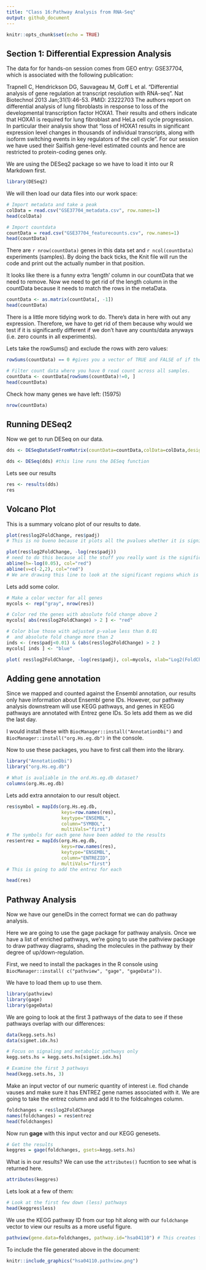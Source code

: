 ```yaml
---
title: "Class 16:Pathway Analysis from RNA-Seq"
output: github_document
---
```


```r
knitr::opts_chunk$set(echo = TRUE)
```

## Section 1: Differential Expression Analysis

The data for for hands-on session comes from GEO entry: GSE37704, which is associated with the following publication:

Trapnell C, Hendrickson DG, Sauvageau M, Goff L et al. "Differential analysis of gene regulation at transcript resolution with RNA-seq". Nat Biotechnol 2013 Jan;31(1):46-53. PMID: 23222703
The authors report on differential analysis of lung fibroblasts in response to loss of the developmental transcription factor HOXA1. Their results and others indicate that HOXA1 is required for lung fibroblast and HeLa cell cycle progression. In particular their analysis show that "loss of HOXA1 results in significant expression level changes in thousands of individual transcripts, along with isoform switching events in key regulators of the cell cycle". For our session we have used their Sailfish gene-level estimated counts and hence are restricted to protein-coding genes only.

We are using the DESeq2 package so we have to load it into our R Markdown first.
```r
library(DESeq2)
```

We will then load our data files into our work space:
```r
# Import metadata and take a peak
colData = read.csv("GSE37704_metadata.csv", row.names=1)
head(colData)

# Import countdata
countData = read.csv("GSE37704_featurecounts.csv", row.names=1)
head(countData)
```

There are `r nrow(countData)` genes in this data set and `r ncol(countData)` experiments (samples). By doing the back ticks, the Knit file will run the code and print out the actually number in that position. 

It looks like there is a funny extra 'length' column in our countData that we need to remove. Now we need to get rid of the length column in the countData because it needs to match the rows in the metaData.
```r
countData <- as.matrix(countData[, -1])
head(countData)
```

There is a little more tidying work to do. There's data in here with out any expression. Therefore, we have to get rid of them because why would we test if it is significantly different if we don't have any counts/data anyways (i.e. zero counts in all experiments).

Lets take the rowSums() and exclude the rows with zero values:
```r
rowSums(countData) == 0 #gives you a vector of TRUE and FALSE of if there is a 0 there

# Filter count data where you have 0 read count across all samples.
countData <- countData[rowSums(countData)!=0, ]
head(countData)
```

Check how many genes we have left: (15975)
```r
nrow(countData)
```

## Running DESeq2

Now we get to run DESeq on our data.
```r
dds <- DESeqDataSetFromMatrix(countData=countData,colData=colData,design=~condition)

dds <- DESeq(dds) #this line runs the DESeq function
```

Lets see our results 
```r
res <- results(dds)
res
```

## Volcano Plot

This is a summary volcano plot of our results to date.
```r
plot(res$log2FoldChange, res$padj)
# This is no bueno because it plots all the pvalues whether it is significant of not
```

```r
plot(res$log2FoldChange, -log(res$padj))
# need to do this because all the stuff you really want is the significant pvalues below 0.05. The - flips the graph.
abline(h=-log(0.05), col="red")
abline(v=c(-2,2), col="red")
# We are drawing this line to look at the significant regions which is the section of the outer rectangles above the red line. This is because everything above the bottom line is statically signifant and everything to the left and right means it has increased or decreased more than twice. 
```

Lets add some color.
```r
# Make a color vector for all genes
mycols <- rep("gray", nrow(res))

# Color red the genes with absolute fold change above 2
mycols[ abs(res$log2FoldChange) > 2 ] <- "red"

# Color blue those with adjusted p-value less than 0.01
#  and absolute fold change more than 2
inds <- (res$padj<0.01) & (abs(res$log2FoldChange) > 2 )
mycols[ inds ] <- "blue"

plot( res$log2FoldChange, -log(res$padj), col=mycols, xlab="Log2(FoldChange)", ylab="-Log(P-value)" )
```

## Adding gene annotation

Since we mapped and counted against the Ensembl annotation, our results only have information about Ensembl gene IDs. However, our pathway analysis downstream will use KEGG pathways, and genes in KEGG pathways are annotated with Entrez gene IDs. So lets add them as we did the last day.

I would install these with `BiocManager::install("AnnotationDbi")` and `BiocManager::install("org.Hs.eg.db")` in the console.

Now to use these packages, you have to first call them into the library.
```r
library("AnnotationDbi")
library("org.Hs.eg.db")

# What is avaliable in the ord.Hs.eg.db dataset?
columns(org.Hs.eg.db)
```

Lets add extra annotaion to our result object.
```r
res$symbol = mapIds(org.Hs.eg.db,
                    keys=row.names(res), 
                    keytype="ENSEMBL",
                    column="SYMBOL",
                    multiVals="first")
# The symbols for each gene have been added to the results
res$entrez = mapIds(org.Hs.eg.db,
                    keys=row.names(res),
                    keytype="ENSEMBL",
                    column="ENTREZID",
                    multiVals="first")
# This is going to add the entrez for each

head(res) 
```

## Pathway Analysis 

Now we have our geneIDs in the correct format we can do pathway analysis. 

Here we are going to use the gage package for pathway analysis. Once we have a list of enriched pathways, we're going to use the pathview package to draw pathway diagrams, shading the molecules in the pathway by their degree of up/down-regulation.

First, we need to install the packages in the R console using `BiocManager::install( c("pathview", "gage", "gageData"))`.

We have to load them up to use them.
```r
library(pathview)
library(gage)
library(gageData)
```

We are going to look at the first 3 pathways of the data to see if these pathways overlap with our differences:
```r
data(kegg.sets.hs)
data(sigmet.idx.hs)

# Focus on signaling and metabolic pathways only
kegg.sets.hs = kegg.sets.hs[sigmet.idx.hs]

# Examine the first 3 pathways
head(kegg.sets.hs, 3)
```

Make an input vector of our numeric quantity of interest i.e. flod chande vauses and make sure it has ENTREZ gene names associated with it. We are going to take the entrez column and add it to the foldcahnges column. 
```r
foldchanges = res$log2FoldChange
names(foldchanges) = res$entrez
head(foldchanges)
```

Now run **gage** with this input vector and our KEGG genesets.
```r
# Get the results
keggres = gage(foldchanges, gsets=kegg.sets.hs)
```

What is in our results? We can use the `attributes()` fucntion to see what is returned here.
```r
attributes(keggres)
```

Lets look at a few of them:
```r
# Look at the first few down (less) pathways
head(keggres$less)
```

We use the KEGG pathway ID from our top hit along with our `foldchange` vector to view our results as a more useful figure.
```r
pathview(gene.data=foldchanges, pathway.id="hsa04110") # This creates figures in you files 
```
To include the file generated above in the document:
```r
knitr::include_graphics("hsa04110.pathview.png")
```



